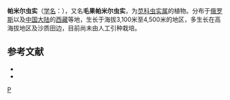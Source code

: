 {{Speciesbox
| genus = Corispermum
| species = pamiricum
| authority = Iljin
| subdivision_ranks =[[变种|变种]]
| subdivision =
* 帕米尔虫实 ''C. p.'' var. ''pamiricum''
* [[毛果帕米尔虫实|毛果帕米尔虫实]] ''C. p.'' var. ''pilocarpum''
}}

'''帕米尔虫实'''（[[学名|学名]]：{{lang|la|''Corispermum pamiricum''}}），又名'''毛果帕米尔虫实'''，为[[苋科|苋科]][[虫实属|虫实属]]的植物。分布于[[俄罗斯|俄罗斯]]以及[[中国大陆|中国大陆]]的[[西藏|西藏]]等地，生长于海拔3,100米至4,500米的地区，多生长在高海拔地区及沙质田边，目前尚未由人工引种栽培。

== 参考文献 ==

* {{cite web| url =http://www.bioinfo.cn/db05/KmzwSpecies.php?action=view&id=3808| title =帕米尔虫实（原变种）| work =《中国高等植物数据库全库》| publisher =中国科学院微生物研究所| author =昆明植物研究所| accessdate =2009-02-25| deadurl =yes| archiveurl =https://web.archive.org/web/20160305064620/http://www.bioinfo.cn/db05/KmzwSpecies.php?action=view&id=3808| archivedate =2016-03-05}}
* {{CPNI| zh=毛果帕米尔虫实 | id=172-23454 | binomial=Corispermum pamiricum | authority=C. P. Tsien & C. G. Ma | var= | accessdate=2013-01-20}}
{{Taxonbar|from=Q11060025}}

{{DEFAULTSORT:Corispermum pamiricum}}
{{taxonbar}}
[[Category:虫实属|P]]


{{Amaranthaceae-stub}}